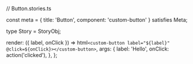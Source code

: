 // Button.stories.ts




const meta = {
  title: 'Button',
  component: 'custom-button'
} satisfies Meta;

type Story = StoryObj;

  render: ({ label, onClick }) =>
    html`<custom-button label="${label}" @click=${onClick}></custom-button>`,
  args: {
    label: 'Hello',
    onClick: action('clicked'),
  },
};

